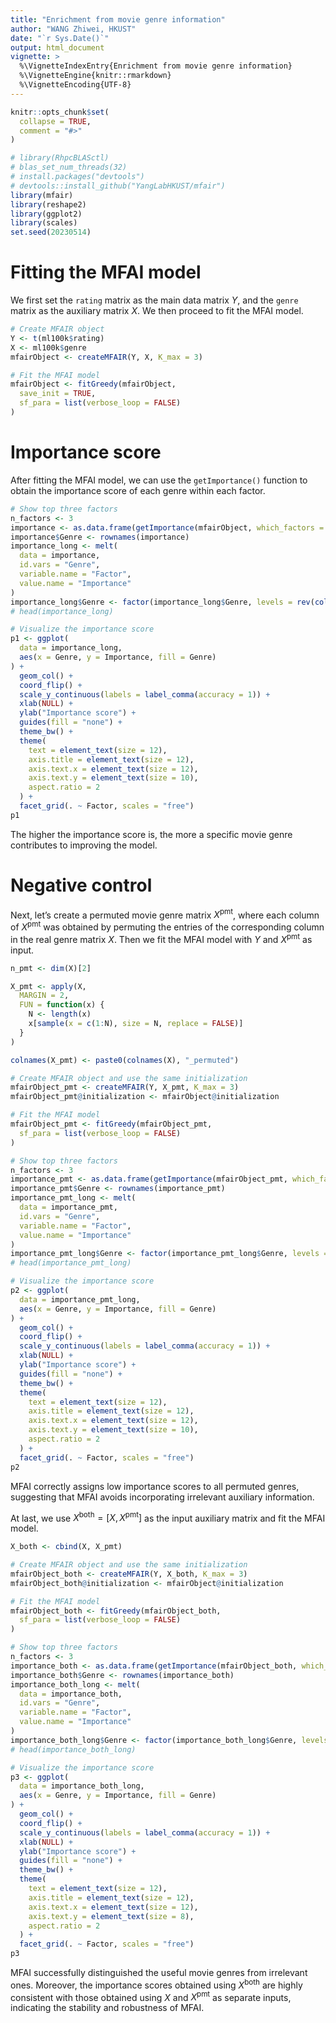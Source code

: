 ```yaml
---
title: "Enrichment from movie genre information"
author: "WANG Zhiwei, HKUST"
date: "`r Sys.Date()`"
output: html_document
vignette: >
  %\VignetteIndexEntry{Enrichment from movie genre information}
  %\VignetteEngine{knitr::rmarkdown}
  %\VignetteEncoding{UTF-8}
---
```


```r
knitr::opts_chunk$set(
  collapse = TRUE,
  comment = "#>"
)
```

```r
# library(RhpcBLASctl)
# blas_set_num_threads(32)
# install.packages("devtools")
# devtools::install_github("YangLabHKUST/mfair")
library(mfair)
library(reshape2)
library(ggplot2)
library(scales)
set.seed(20230514)
```

# Fitting the MFAI model

We first set the `rating` matrix as the main data matrix $Y$, and the `genre` matrix as the auxiliary matrix $X$.
We then proceed to fit the MFAI model.

```r
# Create MFAIR object
Y <- t(ml100k$rating)
X <- ml100k$genre
mfairObject <- createMFAIR(Y, X, K_max = 3)

# Fit the MFAI model
mfairObject <- fitGreedy(mfairObject,
  save_init = TRUE,
  sf_para = list(verbose_loop = FALSE)
)
```

# Importance score

After fitting the MFAI model, we can use the `getImportance()` function to obtain the importance score of each genre within each factor.

```r
# Show top three factors
n_factors <- 3
importance <- as.data.frame(getImportance(mfairObject, which_factors = seq_len(n_factors)))
importance$Genre <- rownames(importance)
importance_long <- melt(
  data = importance,
  id.vars = "Genre",
  variable.name = "Factor",
  value.name = "Importance"
)
importance_long$Genre <- factor(importance_long$Genre, levels = rev(colnames(X)))
# head(importance_long)
```

```r
# Visualize the importance score
p1 <- ggplot(
  data = importance_long,
  aes(x = Genre, y = Importance, fill = Genre)
) +
  geom_col() +
  coord_flip() +
  scale_y_continuous(labels = label_comma(accuracy = 1)) +
  xlab(NULL) +
  ylab("Importance score") +
  guides(fill = "none") +
  theme_bw() +
  theme(
    text = element_text(size = 12),
    axis.title = element_text(size = 12),
    axis.text.x = element_text(size = 12),
    axis.text.y = element_text(size = 10),
    aspect.ratio = 2
  ) +
  facet_grid(. ~ Factor, scales = "free")
p1
```

The higher the importance score is, the more a specific movie genre contributes to improving the model.

# Negative control

Next, let's create a permuted movie genre matrix $X^{\text{pmt}}$, where each column of $X^{\text{pmt}}$ was obtained by permuting the entries of the corresponding column in the real genre matrix $X$.
Then we fit the MFAI model with $Y$ and $X^{\text{pmt}}$ as input.

```r
n_pmt <- dim(X)[2]

X_pmt <- apply(X,
  MARGIN = 2,
  FUN = function(x) {
    N <- length(x)
    x[sample(x = c(1:N), size = N, replace = FALSE)]
  }
)

colnames(X_pmt) <- paste0(colnames(X), "_permuted")
```

```r
# Create MFAIR object and use the same initialization
mfairObject_pmt <- createMFAIR(Y, X_pmt, K_max = 3)
mfairObject_pmt@initialization <- mfairObject@initialization

# Fit the MFAI model
mfairObject_pmt <- fitGreedy(mfairObject_pmt,
  sf_para = list(verbose_loop = FALSE)
)
```

```r
# Show top three factors
n_factors <- 3
importance_pmt <- as.data.frame(getImportance(mfairObject_pmt, which_factors = seq_len(n_factors)))
importance_pmt$Genre <- rownames(importance_pmt)
importance_pmt_long <- melt(
  data = importance_pmt,
  id.vars = "Genre",
  variable.name = "Factor",
  value.name = "Importance"
)
importance_pmt_long$Genre <- factor(importance_pmt_long$Genre, levels = rev(colnames(X_pmt)))
# head(importance_pmt_long)

# Visualize the importance score
p2 <- ggplot(
  data = importance_pmt_long,
  aes(x = Genre, y = Importance, fill = Genre)
) +
  geom_col() +
  coord_flip() +
  scale_y_continuous(labels = label_comma(accuracy = 1)) +
  xlab(NULL) +
  ylab("Importance score") +
  guides(fill = "none") +
  theme_bw() +
  theme(
    text = element_text(size = 12),
    axis.title = element_text(size = 12),
    axis.text.x = element_text(size = 12),
    axis.text.y = element_text(size = 10),
    aspect.ratio = 2
  ) +
  facet_grid(. ~ Factor, scales = "free")
p2
```

MFAI correctly assigns low importance scores to all permuted genres, suggesting that MFAI avoids incorporating irrelevant auxiliary information. 

At last, we use $X^{\text{both}} = [X, X^{\text{pmt}}]$ as the input auxiliary matrix and fit the MFAI model.

```r
X_both <- cbind(X, X_pmt)

# Create MFAIR object and use the same initialization
mfairObject_both <- createMFAIR(Y, X_both, K_max = 3)
mfairObject_both@initialization <- mfairObject@initialization

# Fit the MFAI model
mfairObject_both <- fitGreedy(mfairObject_both,
  sf_para = list(verbose_loop = FALSE)
)
```

```r
# Show top three factors
n_factors <- 3
importance_both <- as.data.frame(getImportance(mfairObject_both, which_factors = seq_len(n_factors)))
importance_both$Genre <- rownames(importance_both)
importance_both_long <- melt(
  data = importance_both,
  id.vars = "Genre",
  variable.name = "Factor",
  value.name = "Importance"
)
importance_both_long$Genre <- factor(importance_both_long$Genre, levels = rev(colnames(X_both)))
# head(importance_both_long)

# Visualize the importance score
p3 <- ggplot(
  data = importance_both_long,
  aes(x = Genre, y = Importance, fill = Genre)
) +
  geom_col() +
  coord_flip() +
  scale_y_continuous(labels = label_comma(accuracy = 1)) +
  xlab(NULL) +
  ylab("Importance score") +
  guides(fill = "none") +
  theme_bw() +
  theme(
    text = element_text(size = 12),
    axis.title = element_text(size = 12),
    axis.text.x = element_text(size = 12),
    axis.text.y = element_text(size = 8),
    aspect.ratio = 2
  ) +
  facet_grid(. ~ Factor, scales = "free")
p3
```

MFAI successfully distinguished the useful movie genres from irrelevant ones.
Moreover, the importance scores obtained using $X^{\text{both}}$ are highly consistent with those obtained using $X$ and $X^{\text{pmt}}$ as separate inputs, indicating the stability and robustness of MFAI.
